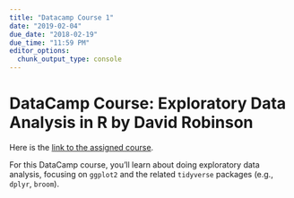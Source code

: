 ```yaml
---
title: "Datacamp Course 1"
date: "2019-02-04"
due_date: "2018-02-19"
due_time: "11:59 PM"
editor_options: 
  chunk_output_type: console
---
```


# DataCamp Course: Exploratory Data Analysis in R by David Robinson

Here is the [link to the assigned course](https://www.datacamp.com/enterprise/dsba5122-visual-analytics/assignments/38801).

For this DataCamp course, you'll learn about doing exploratory data analysis, focusing on `ggplot2` and the related `tidyverse` packages (e.g., `dplyr`, `broom`).

